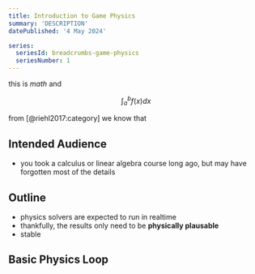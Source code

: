 ```yaml
---
title: Introduction to Game Physics
summary: 'DESCRIPTION'
datePublished: '4 May 2024'

series:
  seriesId: breadcrumbs-game-physics
  seriesNumber: 1
---
```



this is $math$ and

$$
\int_a^b f(x) dx
$$

from [@riehl2017:category] we know that

<PostContent>
  <SeriesSummary />
</PostContent>

## Intended Audience

* you took a calculus or linear algebra course long ago, but may have forgotten most of the details

## Outline

* physics solvers are expected to run in realtime
* thankfully, the results only need to be **physically plausable**
* stable

## Basic Physics Loop